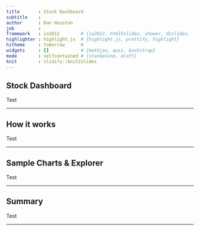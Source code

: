 ```yaml
---
title       : Stock Dashboard
subtitle    : 
author      : Dan Houston
job         : 
framework   : io2012        # {io2012, html5slides, shower, dzslides, ...}
highlighter : highlight.js  # {highlight.js, prettify, highlight}
hitheme     : tomorrow      # 
widgets     : []            # {mathjax, quiz, bootstrap}
mode        : selfcontained # {standalone, draft}
knit        : slidify::knit2slides
---
```


## Stock Dashboard
Test

---

## How it works
Test

---

## Sample Charts & Explorer
Test

---

## Summary
Test

---




